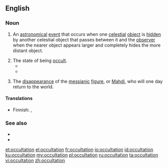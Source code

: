 ==English==

===Noun===
{{en-noun}}

# {{lb|en|astronomy}} An [[astronomical]] [[event]] that occurs when one [[celestial]] [[object]] is [[hidden]] by another celestial object that passes between it and the [[observer]] when the nearer object appears larger and completely hides the more distant object.
# The state of being [[occult]].
#* {{quote-book|author=Jeffrey|passage=the reappearance of such an author after those long periods of '''occultation'''}}
#* {{quote-journal|journal=The Edinburgh New Philosophical Journal|year=1857|passage=In western Europe, the most celebrated instance of the '''occultation''' of a river was that of the Rhone, near Bellegarde, on the confines of France and Savoy, about 18 miles from Geneva; but, alas, on visiting this interesting spot in the autumn of 1855, I found that the ''Perte du Rhone'' no longer exists; for the Sardinian Government, in which territory it was, had blown up the rocky roof, beneath which it had been engulfed, in order to facilitate the conveyance of timber on the river.|url=https://books.google.com/books?id=S4B1C5lEkQcC&dq=%22occultation%22%20-astronomy%20-moon%20-venus%20-star%20-stars%20-planet%20-astronomical&pg=PA41#v=onepage&q=%22occultation%22%20-astronomy%20-moon%20-venus%20-star%20-stars%20-planet%20-astronomical&f=false|title=Occultation of Rivers|page=41}}
# {{lb|en|Shia|_|Islam}} The [[disappearance]] of the [[messianic]] [[figure]], or [[Mahdi]], who will one day return to the world.

====Translations====
{{trans-top|An astronomical event}}
* Finnish: {{t|fi|okkultaatio}}, {{qualifier|of a star}} {{t|fi|tähdenpeitto}}
{{trans-mid}}
{{trans-bottom}}

===See also===
* {{l|en|syzygy}}
* {{l|en|eclipse}}

[[et:occultation]]
[[el:occultation]]
[[fr:occultation]]
[[io:occultation]]
[[id:occultation]]
[[ku:occultation]]
[[my:occultation]]
[[pl:occultation]]
[[ru:occultation]]
[[ta:occultation]]
[[vi:occultation]]
[[zh:occultation]]